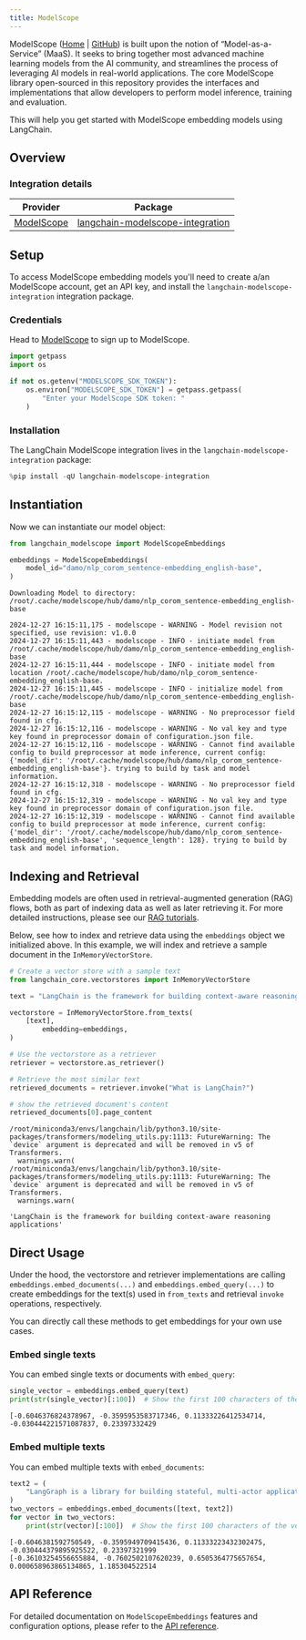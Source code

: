 ```yaml
---
title: ModelScope
---
```


ModelScope ([Home](https://www.modelscope.cn/) | [GitHub](https://github.com/modelscope/modelscope)) is built upon the notion of “Model-as-a-Service” (MaaS). It seeks to bring together most advanced machine learning models from the AI community, and streamlines the process of leveraging AI models in real-world applications. The core ModelScope library open-sourced in this repository provides the interfaces and implementations that allow developers to perform model inference, training and evaluation.

This will help you get started with ModelScope embedding models using LangChain.

## Overview

### Integration details

| Provider | Package |
|:--------:|:-------:|
| [ModelScope](/oss/python/integrations/providers/modelscope/) | [langchain-modelscope-integration](https://pypi.org/project/langchain-modelscope-integration/) |

## Setup

To access ModelScope embedding models you'll need to create a/an ModelScope account, get an API key, and install the `langchain-modelscope-integration` integration package.

### Credentials

Head to [ModelScope](https://modelscope.cn/) to sign up to ModelScope.

```python
import getpass
import os

if not os.getenv("MODELSCOPE_SDK_TOKEN"):
    os.environ["MODELSCOPE_SDK_TOKEN"] = getpass.getpass(
        "Enter your ModelScope SDK token: "
    )
```

### Installation

The LangChain ModelScope integration lives in the `langchain-modelscope-integration` package:

```python
%pip install -qU langchain-modelscope-integration
```

## Instantiation

Now we can instantiate our model object:

```python
from langchain_modelscope import ModelScopeEmbeddings

embeddings = ModelScopeEmbeddings(
    model_id="damo/nlp_corom_sentence-embedding_english-base",
)
```

```output
Downloading Model to directory: /root/.cache/modelscope/hub/damo/nlp_corom_sentence-embedding_english-base
```
```output
2024-12-27 16:15:11,175 - modelscope - WARNING - Model revision not specified, use revision: v1.0.0
2024-12-27 16:15:11,443 - modelscope - INFO - initiate model from /root/.cache/modelscope/hub/damo/nlp_corom_sentence-embedding_english-base
2024-12-27 16:15:11,444 - modelscope - INFO - initiate model from location /root/.cache/modelscope/hub/damo/nlp_corom_sentence-embedding_english-base.
2024-12-27 16:15:11,445 - modelscope - INFO - initialize model from /root/.cache/modelscope/hub/damo/nlp_corom_sentence-embedding_english-base
2024-12-27 16:15:12,115 - modelscope - WARNING - No preprocessor field found in cfg.
2024-12-27 16:15:12,116 - modelscope - WARNING - No val key and type key found in preprocessor domain of configuration.json file.
2024-12-27 16:15:12,116 - modelscope - WARNING - Cannot find available config to build preprocessor at mode inference, current config: {'model_dir': '/root/.cache/modelscope/hub/damo/nlp_corom_sentence-embedding_english-base'}. trying to build by task and model information.
2024-12-27 16:15:12,318 - modelscope - WARNING - No preprocessor field found in cfg.
2024-12-27 16:15:12,319 - modelscope - WARNING - No val key and type key found in preprocessor domain of configuration.json file.
2024-12-27 16:15:12,319 - modelscope - WARNING - Cannot find available config to build preprocessor at mode inference, current config: {'model_dir': '/root/.cache/modelscope/hub/damo/nlp_corom_sentence-embedding_english-base', 'sequence_length': 128}. trying to build by task and model information.
```

## Indexing and Retrieval

Embedding models are often used in retrieval-augmented generation (RAG) flows, both as part of indexing data as well as later retrieving it. For more detailed instructions, please see our [RAG tutorials](/oss/python/langchain/rag).

Below, see how to index and retrieve data using the `embeddings` object we initialized above. In this example, we will index and retrieve a sample document in the `InMemoryVectorStore`.

```python
# Create a vector store with a sample text
from langchain_core.vectorstores import InMemoryVectorStore

text = "LangChain is the framework for building context-aware reasoning applications"

vectorstore = InMemoryVectorStore.from_texts(
    [text],
        embedding=embeddings,
)

# Use the vectorstore as a retriever
retriever = vectorstore.as_retriever()

# Retrieve the most similar text
retrieved_documents = retriever.invoke("What is LangChain?")

# show the retrieved document's content
retrieved_documents[0].page_content
```

```output
/root/miniconda3/envs/langchain/lib/python3.10/site-packages/transformers/modeling_utils.py:1113: FutureWarning: The `device` argument is deprecated and will be removed in v5 of Transformers.
  warnings.warn(
/root/miniconda3/envs/langchain/lib/python3.10/site-packages/transformers/modeling_utils.py:1113: FutureWarning: The `device` argument is deprecated and will be removed in v5 of Transformers.
  warnings.warn(
```

```output
'LangChain is the framework for building context-aware reasoning applications'
```

## Direct Usage

Under the hood, the vectorstore and retriever implementations are calling `embeddings.embed_documents(...)` and `embeddings.embed_query(...)` to create embeddings for the text(s) used in `from_texts` and retrieval `invoke` operations, respectively.

You can directly call these methods to get embeddings for your own use cases.

### Embed single texts

You can embed single texts or documents with `embed_query`:

```python
single_vector = embeddings.embed_query(text)
print(str(single_vector)[:100])  # Show the first 100 characters of the vector
```

```output
[-0.6046376824378967, -0.3595953583717346, 0.11333226412534714, -0.030444221571087837, 0.23397332429
```

### Embed multiple texts

You can embed multiple texts with `embed_documents`:

```python
text2 = (
    "LangGraph is a library for building stateful, multi-actor applications with LLMs"
)
two_vectors = embeddings.embed_documents([text, text2])
for vector in two_vectors:
    print(str(vector)[:100])  # Show the first 100 characters of the vector
```

```output
[-0.6046381592750549, -0.3595949709415436, 0.11333223432302475, -0.030444379895925522, 0.23397321999
[-0.36103254556655884, -0.7602502107620239, 0.6505364775657654, 0.000658963865134865, 1.185304522514
```

## API Reference

For detailed documentation on `ModelScopeEmbeddings` features and configuration options, please refer to the [API reference](https://www.modelscope.cn/docs/sdk/pipelines).
